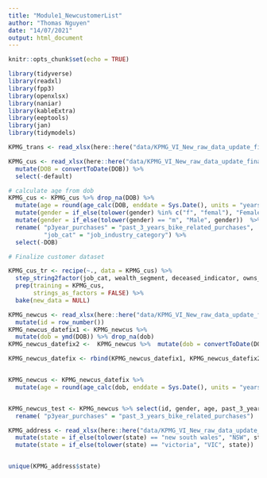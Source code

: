 ```yaml
---
title: "Module1_NewcustomerList"
author: "Thomas Nguyen"
date: "14/07/2021"
output: html_document
---
```


```r
knitr::opts_chunk$set(echo = TRUE)
```



```r
library(tidyverse)
library(readxl)
library(fpp3)
library(openxlsx)
library(naniar)
library(kableExtra)
library(eeptools)
library(jan)
library(tidymodels)
```

```r
KPMG_trans <- read_xlsx(here::here("data/KPMG_VI_New_raw_data_update_final.xlsx"), sheet = "Transactions", skip = 1) 
```


```r
KPMG_cus <- read_xlsx(here::here("data/KPMG_VI_New_raw_data_update_final.xlsx"), sheet = "CustomerDemographic", skip = 1) %>%
  mutate(DOB = convertToDate(DOB)) %>%
  select(-default) 

# calculate age from dob
KPMG_cus <- KPMG_cus %>% drop_na(DOB) %>%
  mutate(age = round(age_calc(DOB, enddate = Sys.Date(), units = "years"),0)) %>%
  mutate(gender = if_else(tolower(gender) %in% c("f", "femal"), "Female", gender)) %>%
  mutate(gender = if_else(tolower(gender) == "m", "Male", gender))  %>%
  rename( "p3year_purchases" = "past_3_years_bike_related_purchases", 
          "job_cat" = "job_industry_category") %>% 
  select(-DOB)
```

```r

# Finalize customer dataset

KPMG_cus_tr <- recipe(~., data = KPMG_cus) %>%
  step_string2factor(job_cat, wealth_segment, deceased_indicator, owns_car) %>%
  prep(training = KPMG_cus,
       strings_as_factors = FALSE) %>%
  bake(new_data = NULL)
```




```r
KPMG_newcus <- read_xlsx(here::here("data/KPMG_VI_New_raw_data_update_final.xlsx"), sheet = "NewCustomerList", skip = 1) %>%
  mutate(id = row_number())
KPMG_newcus_datefix1 <- KPMG_newcus %>% 
  mutate(dob = ymd(DOB)) %>% drop_na(dob)
KPMG_newcus_datefix2 <-  KPMG_newcus %>%  mutate(dob = convertToDate(DOB)) %>% drop_na(dob)

KPMG_newcus_datefix <- rbind(KPMG_newcus_datefix1, KPMG_newcus_datefix2)


KPMG_newcus <- KPMG_newcus_datefix %>% 
  mutate(age = round(age_calc(dob, enddate = Sys.Date(), units = "years"),0))


KPMG_newcus_test <- KPMG_newcus %>% select(id, gender, age, past_3_years_bike_related_purchases, dob, job_industry_category, wealth_segment, deceased_indicator, owns_car, tenure, postcode, state, property_valuation) %>%
  rename( "p3year_purchases" = "past_3_years_bike_related_purchases")
```


```r
KPMG_address <- read_xlsx(here::here("data/KPMG_VI_New_raw_data_update_final.xlsx"), sheet = "CustomerAddress", skip = 1) %>%
  mutate(state = if_else(tolower(state) == "new south wales", "NSW", state)) %>%
  mutate(state = if_else(tolower(state) == "victoria", "VIC", state)) 


unique(KPMG_address$state)
```

